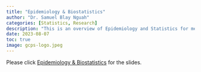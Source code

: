 ```yaml
---
title: "Epidemiology & Biostatistics"
author: "Dr. Samuel Blay Nguah"
categories: [Statistics, Research]
description: "This is an overview of Epidemiology and Statistics for membership candidates on August 7, 2023." 
date: 2023-08-07
toc: true
image: gcps-logo.jpeg
---
```


Please click [Epidemiology & Biostatistics](https://ch-epid-biostat.netlify.app) for the slides.
